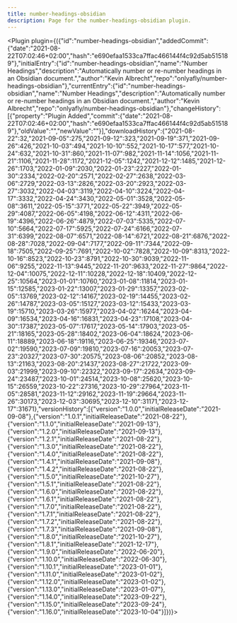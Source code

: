 ---
title: number-headings-obsidian
description: Page for the number-headings-obsidian plugin.
---


<Plugin plugin={({"id":"number-headings-obsidian","addedCommit":{"date":"2021-08-22T07:02:46+02:00","hash":"e690efaa1533ca7ffac466144f4c92d5ab515189"},"initialEntry":{"id":"number-headings-obsidian","name":"Number Headings","description":"Automatically number or re-number headings in an Obsidian document.","author":"Kevin Albrecht","repo":"onlyafly/number-headings-obsidian"},"currentEntry":{"id":"number-headings-obsidian","name":"Number Headings","description":"Automatically number or re-number headings in an Obsidian document.","author":"Kevin Albrecht","repo":"onlyafly/number-headings-obsidian"},"changeHistory":[{"property":"Plugin Added","commit":{"date":"2021-08-22T07:02:46+02:00","hash":"e690efaa1533ca7ffac466144f4c92d5ab515189"},"oldValue":"","newValue":""}],"downloadHistory":{"2021-08-22":32,"2021-09-05":275,"2021-09-12":323,"2021-09-19":371,"2021-09-26":426,"2021-10-03":494,"2021-10-10":552,"2021-10-17":577,"2021-10-24":632,"2021-10-31":860,"2021-11-07":982,"2021-11-14":1056,"2021-11-21":1106,"2021-11-28":1172,"2021-12-05":1242,"2021-12-12":1485,"2021-12-26":1703,"2022-01-09":2030,"2022-01-23":2227,"2022-01-30":2334,"2022-02-20":2571,"2022-02-27":2638,"2022-03-06":2729,"2022-03-13":2826,"2022-03-20":2923,"2022-03-27":3032,"2022-04-03":3119,"2022-04-10":3224,"2022-04-17":3332,"2022-04-24":3430,"2022-05-01":3528,"2022-05-08":3611,"2022-05-15":3771,"2022-05-22":3949,"2022-05-29":4087,"2022-06-05":4198,"2022-06-12":4311,"2022-06-19":4396,"2022-06-26":4879,"2022-07-03":5335,"2022-07-10":5664,"2022-07-17":5925,"2022-07-24":6166,"2022-07-31":6399,"2022-08-07":6571,"2022-08-14":6721,"2022-08-21":6876,"2022-08-28":7028,"2022-09-04":7177,"2022-09-11":7344,"2022-09-18":7505,"2022-09-25":7691,"2022-10-02":7828,"2022-10-09":8313,"2022-10-16":8523,"2022-10-23":8791,"2022-10-30":9039,"2022-11-06":9255,"2022-11-13":9445,"2022-11-20":9633,"2022-11-27":9864,"2022-12-04":10075,"2022-12-11":10228,"2022-12-18":10409,"2022-12-25":10564,"2023-01-01":10760,"2023-01-08":11814,"2023-01-15":12585,"2023-01-22":13007,"2023-01-29":13357,"2023-02-05":13769,"2023-02-12":14167,"2023-02-19":14455,"2023-02-26":14787,"2023-03-05":15127,"2023-03-12":15433,"2023-03-19":15710,"2023-03-26":15977,"2023-04-02":16244,"2023-04-09":16534,"2023-04-16":16831,"2023-04-23":17108,"2023-04-30":17387,"2023-05-07":17617,"2023-05-14":17903,"2023-05-21":18165,"2023-05-28":18402,"2023-06-04":18624,"2023-06-11":18889,"2023-06-18":19116,"2023-06-25":19346,"2023-07-02":19590,"2023-07-09":19810,"2023-07-16":20053,"2023-07-23":20327,"2023-07-30":20575,"2023-08-06":20852,"2023-08-13":21163,"2023-08-20":21437,"2023-08-27":21722,"2023-09-03":21999,"2023-09-10":22322,"2023-09-17":22634,"2023-09-24":23487,"2023-10-01":24514,"2023-10-08":25620,"2023-10-15":26559,"2023-10-22":27316,"2023-10-29":27964,"2023-11-05":28581,"2023-11-12":29162,"2023-11-19":29664,"2023-11-26":30173,"2023-12-03":30695,"2023-12-10":31171,"2023-12-17":31671},"versionHistory":[{"version":"1.0.0","initialReleaseDate":"2021-09-08"},{"version":"1.0.1","initialReleaseDate":"2021-08-22"},{"version":"1.1.0","initialReleaseDate":"2021-09-13"},{"version":"1.2.0","initialReleaseDate":"2021-09-13"},{"version":"1.2.1","initialReleaseDate":"2021-08-22"},{"version":"1.3.0","initialReleaseDate":"2021-08-22"},{"version":"1.4.0","initialReleaseDate":"2021-08-22"},{"version":"1.4.1","initialReleaseDate":"2021-09-08"},{"version":"1.4.2","initialReleaseDate":"2021-08-22"},{"version":"1.5.0","initialReleaseDate":"2021-10-27"},{"version":"1.5.1","initialReleaseDate":"2021-08-22"},{"version":"1.6.0","initialReleaseDate":"2021-08-22"},{"version":"1.6.1","initialReleaseDate":"2021-08-22"},{"version":"1.7.0","initialReleaseDate":"2021-08-22"},{"version":"1.7.1","initialReleaseDate":"2021-08-22"},{"version":"1.7.2","initialReleaseDate":"2021-08-22"},{"version":"1.7.3","initialReleaseDate":"2021-09-08"},{"version":"1.8.0","initialReleaseDate":"2021-10-27"},{"version":"1.8.1","initialReleaseDate":"2021-12-17"},{"version":"1.9.0","initialReleaseDate":"2022-06-20"},{"version":"1.10.0","initialReleaseDate":"2022-06-30"},{"version":"1.10.1","initialReleaseDate":"2023-01-01"},{"version":"1.11.0","initialReleaseDate":"2023-01-02"},{"version":"1.12.0","initialReleaseDate":"2023-01-02"},{"version":"1.13.0","initialReleaseDate":"2023-01-07"},{"version":"1.14.0","initialReleaseDate":"2023-09-22"},{"version":"1.15.0","initialReleaseDate":"2023-09-24"},{"version":"1.16.0","initialReleaseDate":"2023-10-04"}]})}></Plugin>